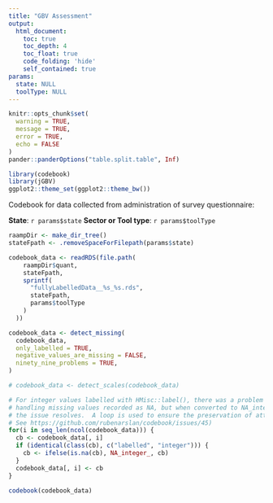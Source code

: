 ```yaml
---
title: "GBV Assessment"
output:
  html_document:
    toc: true
    toc_depth: 4
    toc_float: true
    code_folding: 'hide'
    self_contained: true
params:
  state: NULL
  toolType: NULL
---
```


```r
knitr::opts_chunk$set(
  warning = TRUE,
  message = TRUE,
  error = TRUE, 
  echo = FALSE
)
pander::panderOptions("table.split.table", Inf)
```

```r
library(codebook)
library(jGBV)
ggplot2::theme_set(ggplot2::theme_bw())
```

Codebook for data collected from administration of survey questionnaire:

**State**: `r params$state`
**Sector or Tool type**: `r params$toolType`

```r
raampDir <- make_dir_tree()
stateFpath <- .removeSpaceForFilepath(params$state)

codebook_data <- readRDS(file.path(
    raampDir$quant,
    stateFpath,
    sprintf(
      "fullyLabelledData__%s_%s.rds",
      stateFpath,
      params$toolType
    )
  ))

codebook_data <- detect_missing(
  codebook_data,
  only_labelled = TRUE,
  negative_values_are_missing = FALSE,
  ninety_nine_problems = TRUE,
)

# codebook_data <- detect_scales(codebook_data)
```

  
```r
# For integer values labelled with HMisc::label(), there was a problem
# handling missing values recorded as NA, but when converted to NA_integer_,
# the issue resolves.  A loop is used to ensure the preservation of attributes.
# See https://github.com/rubenarslan/codebook/issues/45)
for(i in seq_len(ncol(codebook_data))) {
  cb <- codebook_data[, i]
  if (identical(class(cb), c("labelled", "integer"))) {
    cb <- ifelse(is.na(cb), NA_integer_, cb)
  }
  codebook_data[, i] <- cb
}

codebook(codebook_data)
```
